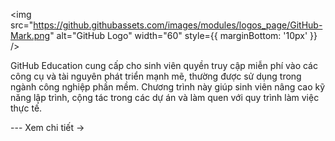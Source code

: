
<img
    src="https://github.githubassets.com/images/modules/logos_page/GitHub-Mark.png"
    alt="GitHub Logo"
    width="60"
    style={{ marginBottom: '10px' }}
  />

<CardLayout title="GitHub Education">
  <p>
  GitHub Education cung cấp cho sinh viên quyền truy cập miễn phí vào các công cụ và tài nguyên phát triển mạnh mẽ, thường được sử dụng trong ngành công nghiệp phần mềm. Chương trình này giúp sinh viên nâng cao kỹ năng lập trình, cộng tác trong các dự án và làm quen với quy trình làm việc thực tế.
  </p>
  ---
  <Link to="/docs/List/github">Xem chi tiết →</Link>
</CardLayout>
